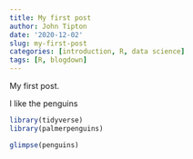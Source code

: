 ```yaml
---
title: My first post
author: John Tipton
date: '2020-12-02'
slug: my-first-post
categories: [introduction, R, data science]
tags: [R, blogdown]
---
```


My first post.

I like the penguins

```r
library(tidyverse)
library(palmerpenguins)
```

```r
glimpse(penguins)
```
